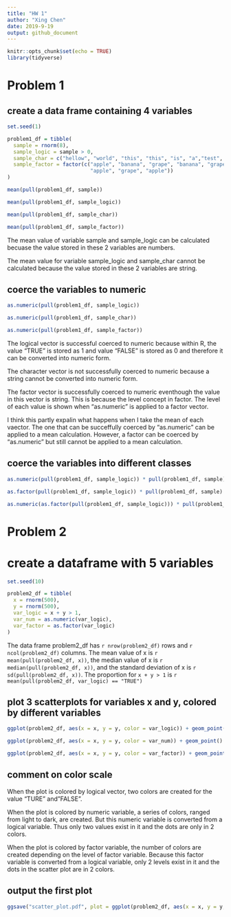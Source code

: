 ```yaml
---
title: "HW 1"
author: "Xing Chen"
date: 2019-9-19
output: github_document
---
```


```r
knitr::opts_chunk$set(echo = TRUE)
library(tidyverse)
```


# **Problem 1**

## create a data frame containing 4 variables

```r
set.seed(1)

problem1_df = tibble(
  sample = rnorm(8),
  sample_logic = sample > 0,
  sample_char = c("hellow", "world", "this", "this", "is", "a","test", "!"),
  sample_factor = factor(c("apple", "banana", "grape", "banana", "grape",
                           "apple", "grape", "apple"))
)

mean(pull(problem1_df, sample))

mean(pull(problem1_df, sample_logic))

mean(pull(problem1_df, sample_char))

mean(pull(problem1_df, sample_factor))
```

The mean value of variable sample and sample_logic can be calculated becuase the value stored in these 2 variables are numbers.

The mean value for variable sample_logic and sample_char cannot be calculated because the value  stored in these 2 variables are string. 

## coerce the variables to numeric

```r
as.numeric(pull(problem1_df, sample_logic))

as.numeric(pull(problem1_df, sample_char))

as.numeric(pull(problem1_df, sample_factor))
```

The logical vector is successful coerced to numeric because within R, the value "TRUE" is stored as 1 and value "FALSE" is stored as 0 and therefore it can be converted into numeric form. 

The character vector is not successfully coerced to numeric because a string cannot be converted into numeric form. 

The factor vector is successfully coerced to numeric eventhough the value in this vector is string. This is because the level concept in factor. The level of each value is shown when "as.numeric" is applied to a factor vector. 

I think this partly expalin what happens when I take the mean of each vaector. The one that can be succeffully coerced by "as.numeric" can be applied to a mean calculation. However, a factor can be coerced by "as.numeric" but still cannot be applied to a mean calculation. 

## coerce the variables into different classes

```r
as.numeric(pull(problem1_df, sample_logic)) * pull(problem1_df, sample)

as.factor(pull(problem1_df, sample_logic)) * pull(problem1_df, sample)

as.numeric(as.factor(pull(problem1_df, sample_logic))) * pull(problem1_df, sample)
```


# Problem 2

# create a dataframe with 5 variables
```r
set.seed(10)

problem2_df = tibble(
  x = rnorm(500),
  y = rnorm(500),
  var_logic = x + y > 1,
  var_num = as.numeric(var_logic),
  var_factor = as.factor(var_logic)
)
```

 The data frame problem2_df has `r nrow(problem2_df)` rows and 
`r ncol(problem2_df)` columns. 
The mean value of x is `r mean(pull(problem2_df, x))`, the median value of x is `r median(pull(problem2_df, x))`, and the standard deviation of x is `r sd(pull(problem2_df, x))`. The proportion for `x + y > 1` is `r mean(pull(problem2_df, var_logic) == "TRUE")`

## plot 3 scatterplots for variables x and y, colored by different variables
```r
ggplot(problem2_df, aes(x = x, y = y, color = var_logic)) + geom_point()

ggplot(problem2_df, aes(x = x, y = y, color = var_num)) + geom_point()

ggplot(problem2_df, aes(x = x, y = y, color = var_factor)) + geom_point()
```

## comment on color scale
When the plot is colored by logical vector, two colors are created for the value "TURE" and"FALSE". 

When the plot is colored by numeric variable, a series of colors, ranged from light to dark, are created. But this numeric variable is converted from a logical variable. Thus only two values exist in it and the dots are only in 2 colors.

When the plot is colored by factor variable, the number of colors are created depending on the level of factor variable. Because this factor variable is converted from a logical variable, only 2 levels exist in it and the dots in the scatter plot are in 2 colors.

## output the first plot
```r
ggsave("scatter_plot.pdf", plot = ggplot(problem2_df, aes(x = x, y = y, color = var_logic)) + geom_point())
```
